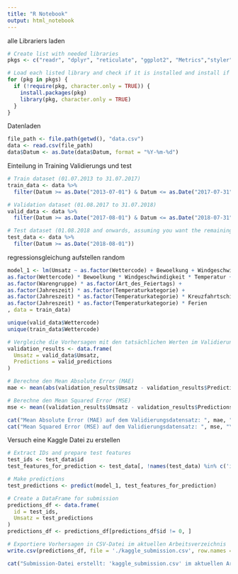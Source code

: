 ```yaml
---
title: "R Notebook"
output: html_notebook
---
```

alle Librariers laden
```r
# Create list with needed libraries
pkgs <- c("readr", "dplyr", "reticulate", "ggplot2", "Metrics","styler","tidyverse","rsample","zoo")

# Load each listed library and check if it is installed and install if necessary
for (pkg in pkgs) {
  if (!require(pkg, character.only = TRUE)) {
    install.packages(pkg)
    library(pkg, character.only = TRUE)
  }
}
```
Datenladen
```r
file_path <- file.path(getwd(), "data.csv")
data <- read.csv(file_path)
data$Datum <- as.Date(data$Datum, format = "%Y-%m-%d")

```

Einteilung in Training Validierungs und test
```r

# Train dataset (01.07.2013 to 31.07.2017)
train_data <- data %>%
  filter(Datum >= as.Date("2013-07-01") & Datum <= as.Date("2017-07-31"))

# Validation dataset (01.08.2017 to 31.07.2018)
valid_data <- data %>%
  filter(Datum >= as.Date("2017-08-01") & Datum <= as.Date("2018-07-31"))

# Test dataset (01.08.2018 and onwards, assuming you want the remaining data for testing)
test_data <- data %>%
  filter(Datum >= as.Date("2018-08-01"))
```

regressionsgleichung aufstellen random

```r
model_1 <- lm(Umsatz ~ as.factor(Wettercode) + Bewoelkung + Windgeschwindigkeit + Temperatur +  as.factor(Jahreszeit) + as.factor(Temperaturkategorie) + as.factor(Warengruppe)+ as.factor(Art_des_Feiertags) + Fussballspiel + Ferien + Feiertag  + KielerWoche + as.factor(Wochentag) + Flohmarkt +  Kreuzfahrtschiffe + 
as.factor(Wettercode) * Bewoelkung * Windgeschwindigkeit * Temperatur + 
as.factor(Warengruppe) * as.factor(Art_des_Feiertags) + 
as.factor(Jahreszeit) * as.factor(Temperaturkategorie) + 
as.factor(Jahreszeit) * as.factor(Temperaturkategorie) * Kreuzfahrtschiffe + as.factor(Jahreszeit) * as.factor(Temperaturkategorie) * Fussballspiel+ 
as.factor(Jahreszeit) * as.factor(Temperaturkategorie) * Ferien    
, data = train_data)

unique(valid_data$Wettercode)
unique(train_data$Wettercode)

# Vergleiche die Vorhersagen mit den tatsächlichen Werten im Validierungsdatensatz
validation_results <- data.frame(
  Umsatz = valid_data$Umsatz,
  Predictions = valid_predictions
)

# Berechne den Mean Absolute Error (MAE)
mae <- mean(abs(validation_results$Umsatz - validation_results$Predictions))

# Berechne den Mean Squared Error (MSE)
mse <- mean((validation_results$Umsatz - validation_results$Predictions)^2)

cat("Mean Absolute Error (MAE) auf dem Validierungsdatensatz: ", mae, "\n")
cat("Mean Squared Error (MSE) auf dem Validierungsdatensatz: ", mse, "\n")


```


Versuch eine Kaggle Datei zu erstellen

```r
# Extract IDs and prepare test features
test_ids <- test_data$id
test_features_for_prediction <- test_data[, !names(test_data) %in% c('id')]

# Make predictions
test_predictions <- predict(model_1, test_features_for_prediction)

# Create a DataFrame for submission
predictions_df <- data.frame(
  id = test_ids,
  Umsatz = test_predictions
)
predictions_df <- predictions_df[predictions_df$id != 0, ]

# Exportiere Vorhersagen in CSV-Datei im aktuellen Arbeitsverzeichnis
write.csv(predictions_df, file = './kaggle_submission.csv', row.names = FALSE)

cat("Submission-Datei erstellt: 'kaggle_submission.csv' im aktuellen Arbeitsverzeichnis.\n")


```



